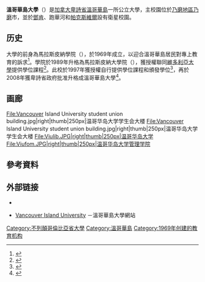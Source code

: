 {{noteTA
|G1=地名
|1=zh-hans:纳奈莫;zh-hk:乃磨;zh-mo:乃磨;zh-tw:納奈莫;
|2=zh-hans:邓肯;zh-hk:黨近;zh-mo:黨近;zh-tw:鄧肯;
|3=zh-hans:鲍威尔里弗;zh-hk:跑華河;zh-mo:跑華河;zh-tw:鮑威爾河;
|4=zh-hans:帕克斯维尔;zh-hk:柏士圍;zh-mo:柏士圍;zh-tw:帕克斯維爾;
}}
{{Infobox university
|name            = 温哥华岛大学<br>Vancouver Island University
|native_name     =
|latin_name      =
|image           = [[File:Viufom.JPG|220px]]
|caption = 溫哥華島大學管理學院
|motto           = Enjoy the journey, Love where you learn
|established     = (1969-1988 as Malaspina College);<br> (1988-2008 as Malaspina University-College);<br> (September 1, 2008 - Now) Vancouver Island University
|type            = 公立大学
|endowment       = 1.367亿[[加拿大元|加拿大元]]<ref>{{cite web | url=http://www2.viu.ca/financialplanning/documents/2013-14-Consolidated-VIU-Audited-Financial-Statements.pdf | publisher=VIU | title=VIU Consolidated Financial Statements 2014 | accessdate=2016-08-15 | archive-date=2014-08-14 | archive-url=https://web.archive.org/web/20140814083039/http://www2.viu.ca/financialplanning/documents/2013-14-Consolidated-VIU-Audited-Financial-Statements.pdf | dead-url=no }}</ref>
|chancellor      = Louise Mandell
|president       = Dr. Ralph Nilson 
|students        = 16,175<ref name=VIU>[http://www.aved.gov.bc.ca/datawarehouse/documents/headcount.pdf Student Headcount by Institution by Academic Year 2014/2015, BC Ministry of Education] {{webarchive|url=https://web.archive.org/web/20140606213459/http://www.aved.gov.bc.ca/datawarehouse/documents/headcount.pdf |date=2014-06-06 }}</ref>
|undergrad       = 是
|profess         =
|affiliations    = [[Association_of_Universities_and_Colleges_of_Canada|AUCC]], [[Canadian_Colleges_Athletic_Association|Canadian Colleges Athletic Association]], [[Canadian_Bureau_for_International_Education|CBIE]], [[Canadian_University_Press|CUP]], [[WUSC|WUSC]].
|nickname        = Mariners
|city            = [[纳奈莫|纳奈莫]][[邓肯_(不列颠哥伦比亚省)|邓肯]][[帕克斯维尔|帕克斯维尔]]
|state           = [[不列颠哥伦比亚|不列颠哥伦比亚]]
|country         = {{CAN}}
|website         = {{url|http://www.viu.ca}}
|colours = 蓝色 {{color box|#072B61}} 和 绿色 {{color box|#008000}}; 
|Mascot          = Mariners
|logo            = 
}}
'''溫哥華島大學'''（{{lang-en|Vancouver Island University}}）是[[加拿大|加拿大]][[卑詩省|卑詩省]][[溫哥華島|溫哥華島]]一所公立大學，主校園位於[[乃磨地區|乃磨地區]][[乃磨|乃磨]]市，並於[[鄧肯_(不列顛哥倫比亞省)|鄧肯]]、跑華河和[[帕克斯維爾|帕克斯維爾]]設有衛星校園。

== 历史 ==
大學的前身為馬拉斯皮納學院（{{lang|en|Malaspina College}}），於1969年成立，以迎合溫哥華島居民對專上教育的訴求<ref>{{cite web |url=http://www.viu.ca/retrospective/1960-1969/1960s.asp |title=A History of VIU: 1960s |publisher=溫哥華島大學 |accessdate=2014-02-24 |archive-date=2014-02-28 |archive-url=https://web.archive.org/web/20140228135432/http://www.viu.ca/retrospective/1960-1969/1960s.asp |dead-url=no }}</ref>。學院於1989年升格為馬拉斯皮納大學院（{{lang|en|Malaspina University-College}}），獲授權聯同[[維多利亞大學|維多利亞大學]]提供學位課程<ref>{{cite web |url=http://www.viu.ca/retrospective/1980-1989/1980s.asp |title=A History of VIU: 1980s |publisher=溫哥華島大學 |accessdate=2014-02-24 |archive-date=2014-02-28 |archive-url=https://web.archive.org/web/20140228135434/http://www.viu.ca/retrospective/1980-1989/1980s.asp |dead-url=no }}</ref>。此校於1997年獲授權自行提供學位課程和頒發學位<ref>{{cite web |url=http://www.viu.ca/retrospective/1990-1999/1990s.asp |title=A History of VIU: 1990s |publisher=溫哥華島大學 |accessdate=2014-02-24 |archive-date=2014-02-28 |archive-url=https://web.archive.org/web/20140228135651/http://www.viu.ca/retrospective/1990-1999/1990s.asp |dead-url=no }}</ref>，再於2008年獲卑詩省政府批准升格成溫哥華島大學<ref>{{cite web |url=http://www.viu.ca/retrospective/2000-2009/2000s.asp |title=A History of VIU: 2000s |publisher=溫哥華島大學 |accessdate=2014-02-24 |archive-date=2014-02-28 |archive-url=https://web.archive.org/web/20140228141240/http://www.viu.ca/retrospective/2000-2009/2000s.asp |dead-url=no }}</ref>。

== 画廊 ==
<gallery>
File:Vancouver Island University student union building.jpg|right|thumb|250px|温哥华岛大学学生会大楼
File:Vancouver Island University student union building.jpg|right|thumb|250px|温哥华岛大学学生会大楼
File:Viulib.JPG|right|thumb|250px|温哥华岛大学
File:Viufom.JPG|right|thumb|250px|温哥华岛大学管理学院
</gallery>
==參考資料==
{{reflist}}

==外部链接==
*{{Commons-inline|Category:Vancouver Island University|溫哥華島大學}}
*{{en}}[http://www.viu.ca/ Vancouver Island University] {{Wayback|url=http://www.viu.ca/ |date=20140218163636 }}－溫哥華島大學網站

{{加拿大大学}}
[[Category:不列顛哥倫比亞省大學|Category:不列顛哥倫比亞省大學]]
[[Category:溫哥華島|Category:溫哥華島]]
[[Category:1969年创建的教育机构|Category:1969年创建的教育机构]]